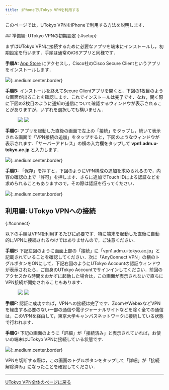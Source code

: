 ```yaml
---
title: iPhoneでUTokyo VPNを利用する 
---
```


このページでは，UTokyo VPNをiPhoneで利用する方法を説明します．

<SubpageBeginning />
## 準備編: UTokyo VPNの初期設定
{:#setup}

まずはUTokyo VPNに接続するために必要なアプリを端末にインストールし，初期設定を行います．手順は通常のiOSアプリと同様です．

**手順A:** [App Store](https://apps.apple.com/jp/app/cisco-anyconnect/id1135064690) にアクセスし，Cisco社のCisco Secure Clientというアプリをインストールします．

![](img/iphone01-app-store.png){:.medium.center.border}

**手順B:** インストールを終えてSecure Clientアプリを開くと，下図の1枚目のような画面が出ることを確認します．これでインストールは完了です．なお，開く際に下図の2枚目のように通知の送信について確認するウィンドウが表示されることがありますが，いずれを選択しても構いません．

<figure class="gallery">
  <img src="img/iphone02-setup_home.png" class="border">
  <img src="img/iphone03-setup_home_popup_notify.png" class="border">
</figure>

**手順C:** アプリを起動した直後の画面で左上の「接続」をタップし，続いて表示される画面で「VPN接続の追加」をタップすると，下図のようなウィンドウが表示されます．「サーバーアドレス」の横の入力欄をタップして **vpn1.adm.u-tokyo.ac.jp** と入力します．

![](img/iphone04-setup_home_connections_add-vpn-connection.png){:.medium.center.border}

**手順D:** 「保存」を押すと，下図のようにVPN構成の追加を求められるので，内容の確認の上で「許可」を押します．さらに追加でTouch IDによる認証などを求められることもありますので，その際は認証を行ってください．

![](img/iphone05-setup_home_connections_add-vpn-connection_popup_config.png){:.medium.center.border}


## 利用編: UTokyo VPNへの接続
{:#connect}

以下の手順はVPNを利用するたびに必要です．特に端末を起動した直後に自動的にVPNに接続されるわけではありませんので，ご注意ください．

**手順E:** 下記左図のように画面上部の「接続」に「vpn1.adm.u-tokyo.ac.jp」と記載されていることを確認してください．次に「AnyConnect VPN」の横のトグルボタンをONにして，下記右図のようにUTokyo Accountの認証ウィンドウが表示されたら，ご自身のUTokyo Accountでサインインしてください．前回のアクセスから時間をおかずに起動した場合は，この画面が表示されないで直ちにVPN接続が開始されることもあります．

<figure class="gallery">
  <img src="img/iphone06-home_disconnected.png" class="border">
  <img src="img/iphone07-signin_.png" class="border">
</figure>

<HelpMfa />
<HelpMultipleUsers />

**手順F:** 認証に成功すれば，VPNへの接続は完了です．ZoomやWebexなどVPNを経由する必要のない一部の通信や電子ジャーナルサイトなどを除く全ての通信は，このVPNを経由して，東京大学キャンパスネットワークに接続している状態で行われます．

<HelpSecurityEducation />

**手順G:** 下記の画面のように「詳細」が「接続済み」と表示されていれば，お使いの端末はUTokyo VPNに接続している状態です．

![](img/iphone08-home_connected.png){:.medium.center.border}

VPNを切断する際は，この画面のトグルボタンをタップして「詳細」が「接続解除済み」になったことを確認してください．

---

[UTokyo VPN全体のページに戻る](.)
